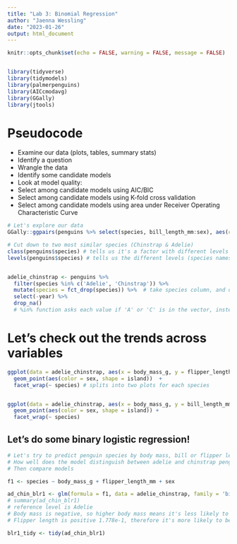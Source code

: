 ```yaml
---
title: "Lab 3: Binomial Regression"
author: "Jaenna Wessling"
date: "2023-01-26"
output: html_document
---
```


```r
knitr::opts_chunk$set(echo = FALSE, warning = FALSE, message = FALSE)


library(tidyverse)
library(tidymodels)
library(palmerpenguins)
library(AICcmodavg)
library(GGally)
library(jtools)
```


# Pseudocode
* Examine our data (plots, tables, summary stats)
* Identify a question
* Wrangle the data
* Identify some candidate models 
* Look at model quality: 
* Select among candidate models using AIC/BIC
* Select among candidate models using K-fold cross validation
* Select among candidate models using area under Receiver Operating Characteristic Curve 


```r
# Let's explore our data 
GGally::ggpairs(penguins %>% select(species, bill_length_mm:sex), aes(color = species)) # using colon to call all columns between length - sex

```


```r
# Cut down to two most similar species (Chinstrap & Adelie)
class(penguins$species) # tells us it's a factor with different levels to them 
levels(penguins$species) # tells us the different levels (species names)


adelie_chinstrap <- penguins %>% 
  filter(species %in% c('Adelie', 'Chinstrap')) %>% 
  mutate(species = fct_drop(species)) %>%  # take species column, and drop any species that are blank (i.e. Gentoo)
  select(-year) %>% 
  drop_na()
  # %in% function asks each value if 'A' or 'C' is in the vector, instead of == (== means only those that match exactly - lose some of our observations if just saying 'A', 'C')

```



# Let's check out the trends across variables 
```r
ggplot(data = adelie_chinstrap, aes(x = body_mass_g, y = flipper_length_mm)) + 
  geom_point(aes(color = sex, shape = island))  + 
  facet_wrap(~ species) # splits into two plots for each species 


ggplot(data = adelie_chinstrap, aes(x = body_mass_g, y = bill_length_mm)) + 
  geom_point(aes(color = sex, shape = island)) + 
  facet_wrap(~ species)
```




## Let's do some binary logistic regression! 
```r
# Let's try to predict penguin species by body mass, bill or flipper length & sex 
# How well does the model distinguish between adelie and chinstrap penguins 
# Then compare models 

f1 <- species ~ body_mass_g + flipper_length_mm + sex 

ad_chin_blr1 <- glm(formula = f1, data = adelie_chinstrap, family = 'binomial') # generalized linear model 
# summary(ad_chin_blr1)
# reference level is Adelie
# Body mass is negative, so higher body mass means it's less likely to be a chinstrap & more likely to be Adelie
# Flipper length is positive 1.778e-1, therefore it's more likely to be a chinstrap as flipper length increases 

blr1_tidy <- tidy(ad_chin_blr1)
```




















